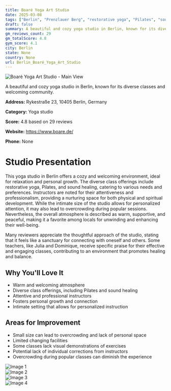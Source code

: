 ```yaml
---
title: Boaré Yoga Art Studio
date: 2025-03-08
tags: ["Berlin", "Prenzlauer Berg", "restorative yoga", "Pilates", "sound healing", "cozy", "intimate", "Berlin"]  
draft: false
summary: A beautiful and cozy yoga studio in Berlin, known for its diverse classes and welcoming community.
gm_reviews_count: 29
gm_totalScore: 4.8
gym_score: 4.1
city: Berlin
state: None
country: None
url: Berlin_Boaré_Yoga_Art_Studio
---
```


<div className="aspect-[16/9] relative my-8">
  <img 
    src="https://lh5.googleusercontent.com/p/AF1QipND8rfS2m-P4WTfcew92P_Ptnp3VATAsJOfo-gg=w1920-h1080-k-no"
    alt="Boaré Yoga Art Studio - Main View"
    className="object-cover absolute inset-0 w-full h-full rounded-lg"
  />
</div>

A beautiful and cozy yoga studio in Berlin, known for its diverse classes and welcoming community.

**Address:** Rykestraße 23, 10405 Berlin, Germany

**Category:** Yoga studio

**Score:** 4.8 based on 29 reviews

**Website:** https://www.boare.de/

**Phone:** None

# Studio Presentation

This yoga studio in Berlin offers a cozy and welcoming environment, ideal for relaxation and personal growth. The diverse class offerings include restorative yoga, Pilates, and sound healing, catering to various needs and preferences. Instructors are noted for their attentiveness and professionalism, providing a nurturing space for both physical and spiritual development. While the intimate size of the studio allows for personalized attention, it may also lead to overcrowding during popular sessions. Nevertheless, the overall atmosphere is described as warm, supportive, and peaceful, making it a favorite among locals for unwinding and enhancing their well-being.

Many reviewers appreciate the thoughtful approach of the studio, stating that it feels like a sanctuary for connecting with oneself and others. Some teachers, like Julia and Dominique, receive specific praise for their effective and engaging classes, contributing to an environment that promotes healing and balance.

## Why You'll Love It

- Warm and welcoming atmosphere
- Diverse class offerings, including Pilates and sound healing
- Attentive and professional instructors
- Fosters personal growth and connection
- Intimate setting that allows for personalized instruction

## Areas for Improvement

- Small size can lead to overcrowding and lack of personal space
- Limited changing facilities
- Some classes lack visual demonstrations of exercises
- Potential lack of individual corrections from instructors
- Overcrowding during popular classes can diminish the experience

<div className="grid grid-cols-1 xl:grid-cols-2 gap-4 my-8">
<div className="aspect-[4/3] relative"><img src="https://lh3.googleusercontent.com/p/AF1QipM-lDNzYMp3MEgQ58T_fDV2GWeKj1BcazrsJZ5w=w1920-h1080-k-no" alt="Image 1" className="object-cover absolute inset-0 w-full h-full rounded-lg" /></div>
<div className="aspect-[4/3] relative"><img src="https://lh5.googleusercontent.com/p/AF1QipMwDgjA51ccI-O75Tj_WYCe5EwTxD2VJ6yHtZGY=w1920-h1080-k-no" alt="Image 2" className="object-cover absolute inset-0 w-full h-full rounded-lg" /></div>
<div className="aspect-[4/3] relative"><img src="https://lh5.googleusercontent.com/p/AF1QipP-68auaBRNbe7iR2cUMfz2LM2d6feqUO_1Pogt=w1920-h1080-k-no" alt="Image 3" className="object-cover absolute inset-0 w-full h-full rounded-lg" /></div>
<div className="aspect-[4/3] relative"><img src="https://lh5.googleusercontent.com/p/AF1QipMYDC41PmRNZXs19GsuYYVmnDXJb0welLfoJyjO=w1920-h1080-k-no" alt="Image 4" className="object-cover absolute inset-0 w-full h-full rounded-lg" /></div>
</div>